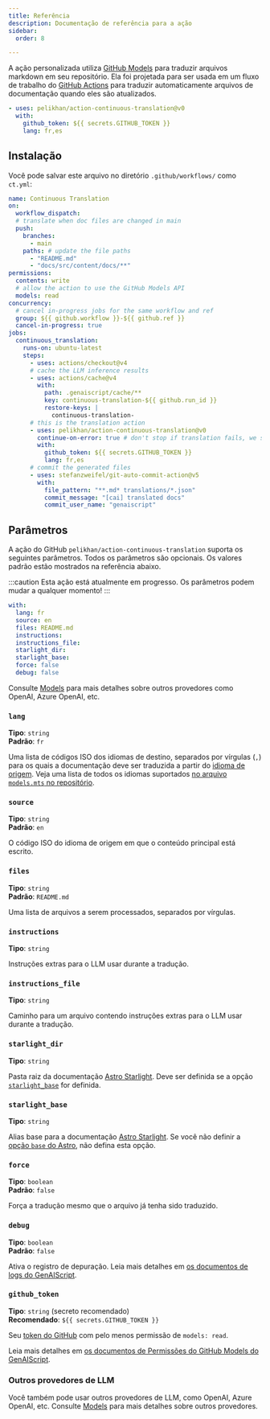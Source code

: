 ```yaml
---
title: Referência
description: Documentação de referência para a ação
sidebar:
  order: 8

---
```


A ação personalizada utiliza [GitHub Models](https://github.com/models) para traduzir arquivos markdown em seu repositório.
Ela foi projetada para ser usada em um fluxo de trabalho do [GitHub Actions](https://docs.github.com/en/actions) para traduzir automaticamente arquivos de documentação quando eles são atualizados.

```yaml title=".github/workflows/ct.yml"
- uses: pelikhan/action-continuous-translation@v0
  with:
    github_token: ${{ secrets.GITHUB_TOKEN }}
    lang: fr,es
```

## Instalação

Você pode salvar este arquivo no diretório `.github/workflows/` como `ct.yml`:

```yaml title=".github/workflows/ct.yml" wrap
name: Continuous Translation
on:
  workflow_dispatch:
  # translate when doc files are changed in main
  push:
    branches:
      - main
    paths: # update the file paths
      - "README.md"
      - "docs/src/content/docs/**"
permissions:
  contents: write
  # allow the action to use the GitHub Models API
  models: read
concurrency:
  # cancel in-progress jobs for the same workflow and ref
  group: ${{ github.workflow }}-${{ github.ref }}
  cancel-in-progress: true
jobs:
  continuous_translation:
    runs-on: ubuntu-latest
    steps:
      - uses: actions/checkout@v4
      # cache the LLM inference results
      - uses: actions/cache@v4
        with:
          path: .genaiscript/cache/**
          key: continuous-translation-${{ github.run_id }}
          restore-keys: |
            continuous-translation-
      # this is the translation action
      - uses: pelikhan/action-continuous-translation@v0
        continue-on-error: true # don't stop if translation fails, we still need to store the cache
        with:
          github_token: ${{ secrets.GITHUB_TOKEN }}
          lang: fr,es
      # commit the generated files
      - uses: stefanzweifel/git-auto-commit-action@v5
        with:
          file_pattern: "**.md* translations/*.json"
          commit_message: "[cai] translated docs"
          commit_user_name: "genaiscript"
```

## Parâmetros

A ação do GitHub `pelikhan/action-continuous-translation` suporta os seguintes parâmetros.
Todos os parâmetros são opcionais.
Os valores padrão estão mostrados na referência abaixo.

:::caution
Esta ação está atualmente em progresso. Os parâmetros podem mudar a qualquer momento!
:::

```yaml
with:
  lang: fr
  source: en
  files: README.md
  instructions:
  instructions_file:
  starlight_dir:
  starlight_base:
  force: false
  debug: false
```

Consulte [Models](../../reference/models/) para mais detalhes sobre outros provedores como OpenAI, Azure OpenAI, etc.

### `lang`

**Tipo**: `string`\
**Padrão**: `fr`

Uma lista de códigos ISO dos idiomas de destino, separados por vírgulas (`,`) para os quais a documentação deve ser traduzida a partir do [idioma de origem](#source).
Veja uma lista de todos os idiomas suportados [no arquivo `models.mts` no repositório](https://github.com/pelikhan/action-continuous-translation/blob/main/genaisrc/src/models.mts).

### `source`

**Tipo**: `string`\
**Padrão**: `en`

O código ISO do idioma de origem em que o conteúdo principal está escrito.

### `files`

**Tipo**: `string`\
**Padrão**: `README.md`

Uma lista de arquivos a serem processados, separados por vírgulas.

### `instructions`

**Tipo**: `string`

Instruções extras para o LLM usar durante a tradução.

### `instructions_file`

**Tipo**: `string`

Caminho para um arquivo contendo instruções extras para o LLM usar durante a tradução.

### `starlight_dir`

**Tipo**: `string`

Pasta raiz da documentação [Astro Starlight](../../reference/astro-starlight/).
Deve ser definida se a opção [`starlight_base`](#starlight_base) for definida.

### `starlight_base`

**Tipo**: `string`

Alias base para a documentação [Astro Starlight](../../reference/astro-starlight/).
Se você não definir a [opção `base` do Astro](https://docs.astro.build/en/reference/configuration-reference/#base), não defina esta opção.

### `force`

**Tipo**: `boolean`\
**Padrão**: `false`

Força a tradução mesmo que o arquivo já tenha sido traduzido.

### `debug`

**Tipo**: `boolean`\
**Padrão**: `false`

Ativa o registro de depuração.
Leia mais detalhes em [os documentos de logs do GenAIScript](https://microsoft.github.io/genaiscript/reference/scripts/logging/).

### `github_token`

**Tipo**: `string` (secreto recomendado)\
**Recomendado**: `${{ secrets.GITHUB_TOKEN }}`

Seu [token do GitHub](https://github.com/settings/tokens) com pelo menos permissão de `models: read`.

Leia mais detalhes em [os documentos de Permissões do GitHub Models do GenAIScript](https://microsoft.github.io/genaiscript/reference/github-actions/#github-models-permissions).

### Outros provedores de LLM

Você também pode usar outros provedores de LLM, como OpenAI, Azure OpenAI, etc.
Consulte [Models](../../reference/models/) para mais detalhes sobre outros provedores.
